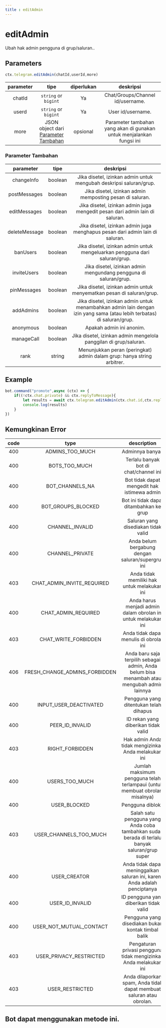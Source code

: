 ```yaml
--- 
title : editAdmin
--- 
```

# editAdmin
Ubah hak admin pengguna di grup/saluran..
## Parameters 
```ts 
ctx.telegram.editAdmin(chatId,userId,more)
```
| parameter | tipe | diperlukan | deskripsi | 
| :----: | :---: | :-----: | :---------: |
| chatId | `string` or `bigint` | Ya | Chat/Groups/Channel id/username. |
| userd | `string` or `bigint` | Ya | User id/username. |
| more | JSON object dari [Parameter Tambahan](#parameter-tambahan) | opsional | Parameter tambahan yang akan di gunakan untuk menjalankan fungsi ini | 

### Parameter Tambahan
| parameter | tipe | deskripsi | 
| :----: | :---: | :---------: |
| changeInfo | boolean | Jika disetel, izinkan admin untuk mengubah deskripsi saluran/grup. | 
| postMessages | boolean | Jika disetel, izinkan admin memposting pesan di saluran. | 
| editMessages | boolean | Jika disetel, izinkan admin juga mengedit pesan dari admin lain di saluran. | 
| deleteMessage | boolean | Jika disetel, izinkan admin juga menghapus pesan dari admin lain di saluran. | 
| banUsers | boolean | Jika disetel, izinkan admin untuk mengeluarkan pengguna dari saluran/grup. | 
| inviteUsers | boolean | Jika disetel, izinkan admin mengundang pengguna di saluran/grup. | 
| pinMessages | boolean | Jika disetel, izinkan admin untuk menyematkan pesan di saluran/grup. | 
| addAdmins | boolean | Jika disetel, izinkan admin untuk menambahkan admin lain dengan izin yang sama (atau lebih terbatas) di saluran/grup. | 
| anonymous | boolean | Apakah admin ini anonim. | 
| manageCall | boolean | Jika disetel, izinkan admin mengelola panggilan di grup/saluran. | 
| rank | string | Menunjukkan peran (peringkat) admin dalam grup: hanya string arbitrer. |

## Example 
```ts highlight="3"
bot.command("promote",async (ctx) => {
    if((!ctx.chat.private) && ctx.replyToMessage){
        let results = await ctx.telegram.editAdmin(ctx.chat.id,ctx.replyToMessage.from.id) 
        console.log(results)
    }
})
```
## Kemungkinan Error

| code | type | description | 
| :---: | :---: | :------:| 
| 400 | ADMINS_TOO_MUCH | Adminnya banyak | 
| 400 | BOTS_TOO_MUCH | Terlalu banyak bot di chat/channel ini | 
| 400 | BOT_CHANNELS_NA | Bot tidak dapat mengedit hak istimewa admin | 
| 400 | BOT_GROUPS_BLOCKED | Bot ini tidak dapat ditambahkan ke grup |
| 400 | CHANNEL_INVALID | Saluran yang disediakan tidak valid |
| 400 | CHANNEL_PRIVATE | Anda belum bergabung dengan saluran/supergrup ini |
| 403 | CHAT_ADMIN_INVITE_REQUIRED | Anda tidak memiliki hak untuk melakukan ini |
| 400 | CHAT_ADMIN_REQUIRED | Anda harus menjadi admin dalam obrolan ini untuk melakukan ini |
| 403 | CHAT_WRITE_FORBIDDEN | Anda tidak dapat menulis di obrolan ini |
| 406 | FRESH_CHANGE_ADMINS_FORBIDDEN | Anda baru saja terpilih sebagai admin, Anda belum bisa menambah atau mengubah admin lainnya |
| 400 | INPUT_USER_DEACTIVATED | Pengguna yang ditentukan telah dihapus |
| 400 | PEER_ID_INVALID | ID rekan yang diberikan tidak valid | 
| 403 | RIGHT_FORBIDDEN | Hak admin Anda tidak mengizinkan Anda melakukan ini | 
| 400 | USERS_TOO_MUCH | Jumlah maksimum pengguna telah terlampaui (untuk membuat obrolan, misalnya) | 
| 400 | USER_BLOCKED | Pengguna diblokir | 
| 403 | USER_CHANNELS_TOO_MUCH | Salah satu pengguna yang Anda coba tambahkan sudah berada di terlalu banyak saluran/grup super | 
| 400 | USER_CREATOR | Anda tidak dapat meninggalkan saluran ini, karena Anda adalah penciptanya | 
| 400 | USER_ID_INVALID | ID pengguna yang diberikan tidak valid | 
| 400 | USER_NOT_MUTUAL_CONTACT | Pengguna yang disediakan bukan kontak timbal balik | 
| 403 | USER_PRIVACY_RESTRICTED | Pengaturan privasi pengguna tidak mengizinkan Anda melakukan ini | 
| 403 | USER_RESTRICTED | Anda dilaporkan spam, Anda tidak dapat membuat saluran atau obrolan. | 


## Bot dapat menggunakan metode ini.